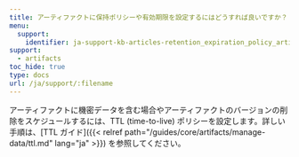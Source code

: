 ```yaml
---
title: アーティファクトに保持ポリシーや有効期限を設定するにはどうすれば良いですか？
menu:
  support:
    identifier: ja-support-kb-articles-retention_expiration_policy_artifact
support:
  - artifacts
toc_hide: true
type: docs
url: /ja/support/:filename
---
```

アーティファクトに機密データを含む場合やアーティファクトのバージョンの削除をスケジュールするには、TTL (time-to-live) ポリシーを設定します。詳しい手順は、[TTL ガイド]({{< relref path="/guides/core/artifacts/manage-data/ttl.md" lang="ja" >}}) を参照してください。